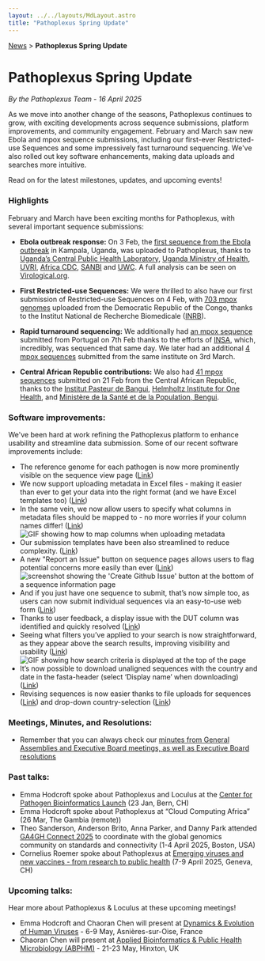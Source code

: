```yaml
---
layout: ../../layouts/MdLayout.astro
title: "Pathoplexus Spring Update"
---
```


<div>
    <a href="/news">News</a> > <b>Pathoplexus Spring Update</b>
</div>

# Pathoplexus Spring Update

*By the Pathoplexus Team - 16 April 2025*

As we move into another change of the seasons, Pathoplexus continues to grow, with exciting developments across sequence submissions, platform improvements, and community engagement. February and March saw new Ebola and mpox sequence submissions, including our first-ever Restricted-use Sequences and some impressively fast turnaround sequencing. We've also rolled out key software enhancements, making data uploads and searches more intuitive. 

Read on for the latest milestones, updates, and upcoming events!

### Highlights
February and March have been exciting months for Pathoplexus, with several important sequence submissions:

- **Ebola outbreak response:** On 3 Feb, the [first sequence from the Ebola outbreak](https://pathoplexus.org/seq/PP_0011CQ4.2) in Kampala, Uganda, was uploaded to Pathoplexus, thanks to [Uganda’s Central Public Health Laboratory](https://www.cphl.go.ug/), [Uganda Ministry of Health](https://health.go.ug/), [UVRI](https://uvri.go.ug/), [Africa CDC](https://africacdc.org/), [SANBI](https://www.sanbi.org/) and [UWC](https://www.uwc.ac.za/). A full analysis can be seen on [Virological.org](https://virological.org/t/near-real-time-genomic-characterization-of-the-2025-sudan-ebolavirus-outbreak-in-uganda-s-index-case-insights-into-evolutionary-origins/990).

- **First Restricted-use Sequences:** We were thrilled to also have our first submission of Restricted-use Sequences on 4 Feb, with [703 mpox genomes](https://pathoplexus.org/mpox/search?visibility_groupName=true&groupName=Pathogen+Genomic+Lab) uploaded from the Democratic Republic of the Congo, thanks to the Institut National de Recherche Biomedicale ([INRB](https://inrb.itg.be/)).

- **Rapid turnaround sequencing:** We additionally had [an mpox sequence](https://pathoplexus.org/seq/PP_0013N8P.1) submitted from Portugal on 7th Feb thanks to the efforts of [INSA](https://www.insa.min-saude.pt/), which, incredibly, was sequenced that same day. We later had an additional [4 mpox sequences](https://pathoplexus.org/mpox/search?visibility_releasedAtTimestamp=true&releasedAtTimestampFrom=1741022931&releasedAtTimestampTo=1741022933) submitted from the same institute on 3rd March. 

- **Central African Republic contributions:** We also had [41 mpox sequences](https://pathoplexus.org/mpox/search?visibility_releasedAtTimestamp=true&releasedAtTimestampFrom=1740132968&releasedAtTimestampTo=1740132970) submitted on 21 Feb from the Central African Republic, thanks to the [Institut Pasteur de Bangui](https://pasteur-network.org/who-we-are/our-network/institute/institut-pasteur-de-bangui/), [Helmholtz Institute for One Health](https://www.helmholtz-hioh.de/en/), and [Ministère de la Santé et de la Population, Bengui](https://www.sante.gouv.cf/).


### Software improvements:
We've been hard at work refining the Pathoplexus platform to enhance usability and streamline data submission. Some of our recent software improvements include:

- The reference genome for each pathogen is now more prominently visible on the sequence view page ([Link](https://github.com/loculus-project/loculus/pull/3640))
- We now support uploading metadata in Excel files - making it easier than ever to get your data into the right format (and we have Excel templates too) ([Link](https://github.com/loculus-project/loculus/pull/3469))
- In the same vein, we now allow users to specify what columns in metadata files should be mapped to - no more worries if your column names differ! ([Link](https://github.com/loculus-project/loculus/pull/3478))
 ![GIF showing how to map columns when uploading metadata](/gifs/news/2025-04-16-spring-update/columnmatching.gif)
- Our submission templates have been also streamlined to reduce complexity. ([Link](https://github.com/pathoplexus/pathoplexus/pull/364))
- A new "Report an Issue" button on sequence pages allows users to flag potential concerns more easily than ever ([Link](https://github.com/loculus-project/loculus/pull/3681))
 ![screenshot showing the 'Create Github Issue' button at the bottom of a sequence information page](/gifs/news/2025-04-16-spring-update/reportIssue.jpg)
- And if you just have one sequence to submit, that’s now simple too, as users can now submit individual sequences via an easy-to-use web form ([Link](https://github.com/loculus-project/loculus/pull/3710))
- Thanks to user feedback, a display issue with the DUT column was identified and quickly resolved ([Link](https://github.com/loculus-project/loculus/pull/3604))
- Seeing what filters you’ve applied to your search is now straightforward, as they appear above the search results, improving visibility and usability ([Link](https://github.com/loculus-project/loculus/pull/3777))
 ![GIF showing how search criteria is displayed at the top of the page](/gifs/news/2025-04-16-spring-update/filtersOnSearch.gif)
- It’s now possible to download unaligned sequences with the country and date in the fasta-header (select ‘Display name’ when downloading) ([Link](https://github.com/loculus-project/loculus/pull/3814))
- Revising sequences is now easier thanks to file uploads for sequences ([Link](https://github.com/loculus-project/loculus/pull/3812)) and drop-down country-selection ([Link](https://github.com/loculus-project/loculus/pull/3842))


### Meetings, Minutes, and Resolutions:
- Remember that you can always check our [minutes from General Assemblies and Executive Board meetings, as well as Executive Board resolutions](https://pathoplexus.org/about/governance/minutes)

### Past talks:
- Emma Hodcroft spoke about Pathoplexus and Loculus at the [Center for Pathogen Bioinformatics Launch](https://www.sib.swiss/news/the-centre-for-pathogen-bioinformatics-epidemic-preparedness-beyond-covid-19) (23 Jan, Bern, CH)
- Emma Hodcroft spoke about Pathoplexus at “Cloud Computing Africa” (26 Mar, The Gambia (remote))
- Theo Sanderson, Anderson Brito, Anna Parker, and Danny Park attended [GA4GH Connect 2025](https://www.ga4gh.org/event/april-connect-2025/) to coordinate with the global genomics community on standards and connectivity (1-4 April 2025, Boston, USA)
- Cornelius Roemer spoke about Pathoplexus at [Emerging viruses and new vaccines - from research to public health](https://www.unige.ch/emerging-virus-symposium/) (7-9 April 2025, Geneva, CH)

### Upcoming talks:
Hear more about Pathoplexus & Loculus at these upcoming meetings!
- Emma Hodcroft and Chaoran Chen will present at [Dynamics & Evolution of Human Viruses](https://dynamicsevolution.org/event/5/) - 6-9 May, Asnières-sur-Oise, France
- Chaoran Chen will present at [Applied Bioinformatics & Public Health Microbiology (ABPHM)](https://coursesandconferences.wellcomeconnectingscience.org/event/applied-bioinformatics-public-health-microbiology-20250521/) - 21-23 May, Hinxton, UK
